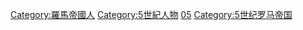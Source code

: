 [[Category:羅馬帝國人|Category:羅馬帝國人]]
[[Category:5世紀人物|Category:5世紀人物]]
[[Category:各世紀羅馬人|05]]
[[Category:5世纪罗马帝国|Category:5世纪罗马帝国]]